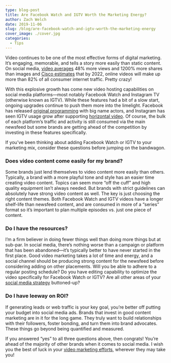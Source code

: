 ```yaml
---
type: blog-post
title: Are Facebook Watch and IGTV Worth the Marketing Energy?
author: Zach Welch
date: 2019-11-06
slug: /blog/are-facebook-watch-and-igtv-worth-the-marketing-energy
cover_image: ./cover.jpg
categories:
  - Tips
---
```


Video continues to be one of the most effective forms of digital marketing. It’s engaging, memorable, and tells a story more easily than static content. On social media, [video averages](https://biteable.com/blog/video-marketing-statistics/) 48% more views and 1200% more shares than images and [Cisco estimates](https://www.cisco.com/c/en/us/solutions/collateral/service-provider/visual-networking-index-vni/white-paper-c11-741490.html) that by 2022, online videos will make up more than 82% of all consumer internet traffic. Pretty crazy!

With this explosive growth has come new video hosting capabilities on social media platforms—most notably Facebook Watch and Instagram TV (otherwise known as IGTV). While these features had a bit of a slow start, ongoing upgrades continue to push them more into the limelight. Facebook has released [original programming](https://variety.com/2019/digital/news/facebook-watch-140-million-daily-users-1203239304/) with big name actors, and Instagram has seen IGTV usage grow after supporting [horizontal video](https://variety.com/2019/digital/news/facebook-watch-140-million-daily-users-1203239304/). Of course, the bulk of each platform’s traffic and activity is still consumed via the main newsfeed but some brands are getting ahead of the competition by investing in these features specifically.

If you’ve been thinking about adding Facebook Watch or IGTV to your marketing mix, consider these questions before jumping on the bandwagon.

### Does video content come easily for my brand?

Some brands just lend themselves to video content more easily than others. Typically, a brand with a more playful tone and style has an easier time creating video content. Topics can seem more “off the cuff” and high quality equipment isn’t always needed. But brands with strict guidelines can absolutely have strong video content as well. The key is just choosing the right content themes. Both Facebook Watch and IGTV videos have a longer shelf-life than newsfeed content, and are consumed in more of a “series” format so it’s important to plan multiple episodes vs. just one piece of content.

### Do I have the resources?

I’m a firm believer in doing fewer things well than doing more things but at sub-par. In social media, there’s nothing worse than a campaign or platform that has been abandoned—it’s typically better to have never started in the first place. Good video marketing takes a lot of time and energy, and a social channel should be producing strong content for the newsfeed before considering adding on other placements. Will you be able to adhere to a regular posting schedule? Do you have editing capability to optimize the video specifically for Facebook Watch or IGTV? Are all other areas of your [social media strategy](/blog/12-step-social-media-marketing-checklist-for-daily-weekly-monthly-and-quarterly-efforts) buttoned-up?

### Do I have leeway on ROI?

If generating leads or web traffic is your key goal, you’re better off putting your budget into social media ads. Brands that invest in good content marketing are in it for the long game. They truly want to build relationships with their followers, foster bonding, and turn them into brand advocates. These things go beyond being quantified and measured.

If you answered “yes” to all three questions above, then congrats! You’re ahead of the majority of other brands when it comes to social media. I wish you the best of luck in your [video marketing efforts](/blog/5-ways-digital-marketers-tap-power-social-video), wherever they may take you!
